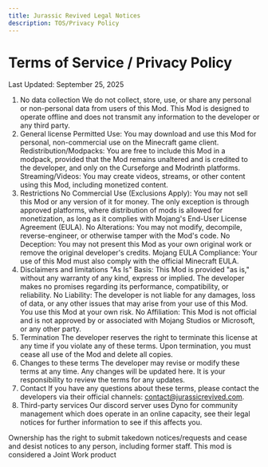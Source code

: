 ```yaml
---
title: Jurassic Revived Legal Notices
description: TOS/Privacy Policy
---
```

# Terms of Service / Privacy Policy

Last Updated: September 25, 2025

1. No data collection
We do not collect, store, use, or share any personal or non-personal data from users of this Mod. This Mod is designed to operate offline and does not transmit any information to the developer or any third party.
2. General license
Permitted Use: You may download and use this Mod for personal, non-commercial use on the Minecraft game client.
Redistribution/Modpacks: You are free to include this Mod in a modpack, provided that the Mod remains unaltered and is credited to the developer, and only on the Curseforge and Modrinth platforms.
Streaming/Videos: You may create videos, streams, or other content using this Mod, including monetized content.
3. Restrictions
No Commercial Use (Exclusions Apply): You may not sell this Mod or any version of it for money. The only exception is through approved platforms, where distribution of mods is allowed for monetization, as long as it complies with Mojang's End-User License Agreement (EULA).
No Alterations: You may not modify, decompile, reverse-engineer, or otherwise tamper with the Mod's code.
No Deception: You may not present this Mod as your own original work or remove the original developer's credits.
Mojang EULA Compliance: Your use of this Mod must also comply with the official Minecraft EULA.
4. Disclaimers and limitations
"As Is" Basis: This Mod is provided "as is," without any warranty of any kind, express or implied. The developer makes no promises regarding its performance, compatibility, or reliability.
No Liability: The developer is not liable for any damages, loss of data, or any other issues that may arise from your use of this Mod. You use this Mod at your own risk.
No Affiliation: This Mod is not official and is not approved by or associated with Mojang Studios or Microsoft, or any other party.
5. Termination
The developer reserves the right to terminate this license at any time if you violate any of these terms. Upon termination, you must cease all use of the Mod and delete all copies.
6. Changes to these terms
The developer may revise or modify these terms at any time. Any changes will be updated here. It is your responsibility to review the terms for any updates.
7. Contact
If you have any questions about these terms, please contact the developers via their official channels: contact@jurassicrevived.com.
8. Third-party services
Our discord server uses Dyno for community management which does operate in an online capacity, see their legal notices for further information to see if this affects you.

Ownership has the right to submit takedown notices/requests and cease and desist notices to any person, including former staff. This mod is considered a Joint Work product
